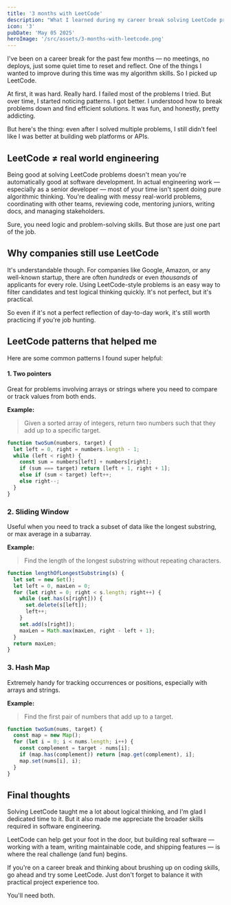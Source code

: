 ```yaml
---
title: '3 months with LeetCode'
description: "What I learned during my career break solving LeetCode problems — and how it compares to real software engineering."
icon: '3'
pubDate: 'May 05 2025'
heroImage: '/src/assets/3-months-with-leetcode.png'
---
```


I've been on a career break for the past few months — no meetings, no deploys, just some quiet time to reset and reflect. One of the things I wanted to improve during this time was my algorithm skills. So I picked up LeetCode.

At first, it was hard. Really hard. I failed most of the problems I tried. But over time, I started noticing patterns. I got better. I understood how to break problems down and find efficient solutions. It was fun, and honestly, pretty addicting.

But here's the thing: even after I solved multiple problems, I still didn't feel like I was better at building web platforms or APIs.

## LeetCode ≠ real world engineering

Being good at solving LeetCode problems doesn't mean you're automatically good at software development. In actual engineering work — especially as a senior developer — most of your time isn't spent doing pure algorithmic thinking. You're dealing with messy real-world problems, coordinating with other teams, reviewing code, mentoring juniors, writing docs, and managing stakeholders.

Sure, you need logic and problem-solving skills. But those are just one part of the job.

## Why companies still use LeetCode

It's understandable though. For companies like Google, Amazon, or any well-known startup, there are often *hundreds* or even *thousands* of applicants for every role. Using LeetCode-style problems is an easy way to filter candidates and test logical thinking quickly. It's not perfect, but it's practical.

So even if it's not a perfect reflection of day-to-day work, it's still worth practicing if you're job hunting.

## LeetCode patterns that helped me

Here are some common patterns I found super helpful:

#### 1. Two pointers

Great for problems involving arrays or strings where you need to compare or track values from both ends.

**Example:**
> Given a sorted array of integers, return two numbers such that they add up to a specific target.

```javascript
function twoSum(numbers, target) {
  let left = 0, right = numbers.length - 1;
  while (left < right) {
    const sum = numbers[left] + numbers[right];
    if (sum === target) return [left + 1, right + 1];
    else if (sum < target) left++;
    else right--;
  }
}
```

### 2. Sliding Window

Useful when you need to track a subset of data like the longest substring, or max average in a subarray.

**Example:**

> Find the length of the longest substring without repeating characters.

```javascript
function lengthOfLongestSubstring(s) {
  let set = new Set();
  let left = 0, maxLen = 0;
  for (let right = 0; right < s.length; right++) {
    while (set.has(s[right])) {
      set.delete(s[left]);
      left++;
    }
    set.add(s[right]);
    maxLen = Math.max(maxLen, right - left + 1);
  }
  return maxLen;
}
```

### 3. Hash Map

Extremely handy for tracking occurrences or positions, especially with arrays and strings.

**Example:**

> Find the first pair of numbers that add up to a target.

```javascript
function twoSum(nums, target) {
  const map = new Map();
  for (let i = 0; i < nums.length; i++) {
    const complement = target - nums[i];
    if (map.has(complement)) return [map.get(complement), i];
    map.set(nums[i], i);
  }
}
```

## Final thoughts

Solving LeetCode taught me a lot about logical thinking, and I'm glad I dedicated time to it. But it also made me appreciate the broader skills required in software engineering.

LeetCode can help get your foot in the door, but building real software — working with a team, writing maintainable code, and shipping features — is where the real challenge (and fun) begins.

If you're on a career break and thinking about brushing up on coding skills, go ahead and try some LeetCode. Just don't forget to balance it with practical project experience too.

You'll need both.
